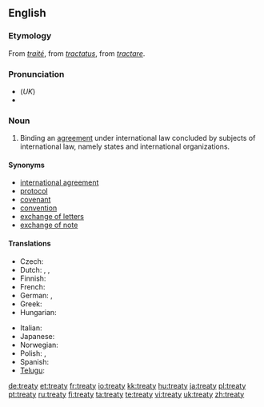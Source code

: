 ==English==
{{wikipedia}}

===Etymology===
From {{OF.}} ''[[traité]]'', from {{L.}} ''[[tractatus]]'', from ''[[tractare]]''.

===Pronunciation===
* (''UK'') {{IPA|/ˈtriː.ti/}}
*{{audio|en-us-treaty.ogg|Audio (US)}}

===Noun===
{{en-noun|treat|ies}}

# Binding an [[agreement]] under international law concluded by subjects of international law, namely states and international organizations.

====Synonyms====
*[[international agreement]]
*[[protocol]]
*[[covenant]]
*[[convention]]
*[[exchange of letters]]
*[[exchange of note]]

====Translations====
{{trans-top|binding an agreement under international law}}
* Czech: {{t|cs|mezinárodní smlouva|f}}
* Dutch: {{t|nl|verdrag}}, {{t|nl|overeenkomst}}, {{t|nl|traktaat}}
* Finnish: {{t|fi|sopimus}}
* French: {{t|fr|traité|m}}
* German: {{t|de|Vertrag|m}}, {{t|de|Bündnis|n}}
* Greek: {{t|el|συνθήκη|f|tr=sinthíki}}
* Hungarian: {{t|hu|szerzõdés}}
{{trans-mid}}
* Italian: {{t|it|trattato|m}}
* Japanese: {{t|ja|条約|tr=jōyaku|sc=Jpan}}
* Norwegian: {{t|no|traktat|m}}
* Polish: {{t|pl|traktat}}, {{t|pl|umowa}}
* Spanish: {{t|es|tratado|m}}
* [[Telugu]]: {{t|te|ఒడంబడిక|tr=oDambaDika}}
{{trans-bottom}}

[[de:treaty]]
[[et:treaty]]
[[fr:treaty]]
[[io:treaty]]
[[kk:treaty]]
[[hu:treaty]]
[[ja:treaty]]
[[pl:treaty]]
[[pt:treaty]]
[[ru:treaty]]
[[fi:treaty]]
[[ta:treaty]]
[[te:treaty]]
[[vi:treaty]]
[[uk:treaty]]
[[zh:treaty]]